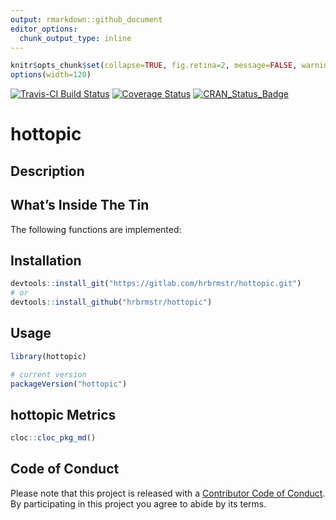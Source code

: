 ```yaml
---
output: rmarkdown::github_document
editor_options: 
  chunk_output_type: inline
---
```

```r
knitr$opts_chunk$set(collapse=TRUE, fig.retina=2, message=FALSE, warning=FALSE)
options(width=120)
```

[![Travis-CI Build Status](https://travis-ci.org/hrbrmstr/hottopic.svg?branch=master)](https://travis-ci.org/hrbrmstr/hottopic) 
[![Coverage Status](https://codecov.io/gh/hrbrmstr/hottopic/branch/master/graph/badge.svg)](https://codecov.io/gh/hrbrmstr/hottopic)
[![CRAN_Status_Badge](http://www.r-pkg.org/badges/version/hottopic)](https://cran.r-project.org/package=hottopic)

# hottopic

## Description

## What's Inside The Tin

The following functions are implemented:

## Installation

```r
devtools::install_git("https://gitlab.com/hrbrmstr/hottopic.git")
# or
devtools::install_github("hrbrmstr/hottopic")
```

## Usage

```r
library(hottopic)

# current version
packageVersion("hottopic")

```

## hottopic Metrics

```r
cloc::cloc_pkg_md()
```

## Code of Conduct

Please note that this project is released with a [Contributor Code of Conduct](CONDUCT.md). 
By participating in this project you agree to abide by its terms.
